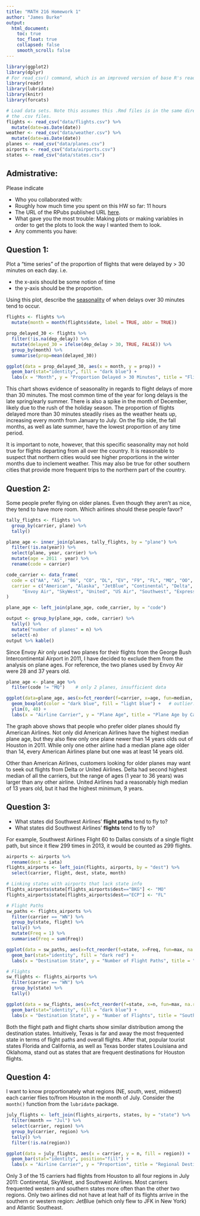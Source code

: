```yaml
---
title: "MATH 216 Homework 1"
author: "James Burke"
output:
  html_document:
    toc: true
    toc_float: true
    collapsed: false
    smooth_scroll: false
---
```


```r
library(ggplot2)
library(dplyr)
# For read_csv() command, which is an improved version of base R's read.csv()
library(readr) 
library(lubridate)
library(knitr)
library(forcats)

# Load data sets. Note this assumes this .Rmd files is in the same directory as
# the .csv files.
flights <- read_csv("data/flights.csv") %>% 
  mutate(date=as.Date(date))
weather <- read_csv("data/weather.csv") %>% 
  mutate(date=as.Date(date))
planes <- read_csv("data/planes.csv")
airports <- read_csv("data/airports.csv")
states <- read_csv("data/states.csv")
```





## Admistrative:

Please indicate

* Who you collaborated with:
* Roughly how much time you spent on this HW so far: 11 hours
* The URL of the RPubs published URL [here](http://rpubs.com/jamesburke4/HW-1).
* What gave you the most trouble: Making plots or making variables in order to get the plots to look the way I wanted them to look.
* Any comments you have:


## Question 1:

Plot a "time series" of the proportion of flights that were delayed by > 30 minutes on each day.  i.e.
 
* the x-axis should be some notion of time
* the y-axis should be the proportion.

Using this plot, describe the
[seasonality](https://en.wikipedia.org/wiki/Seasonality) of when delays over 30
minutes tend to occur.

```r
flights <- flights %>% 
  mutate(month = month(flights$date, label = TRUE, abbr = TRUE))

prop_delayed_30 <- flights %>% 
  filter(!is.na(dep_delay)) %>% 
  mutate(delayed_30 = ifelse(dep_delay > 30, TRUE, FALSE)) %>% 
  group_by(month) %>% 
  summarise(prop=mean(delayed_30))

ggplot(data = prop_delayed_30, aes(x = month, y = prop)) +
  geom_bar(stat="identity", fill = "dark blue") +
  labs(x = "Month", y = "Proportion Delayed > 30 Minutes", title = "Flights Delayed > 30 Minutes")
```


This chart shows evidence of seasonality in regards to flight delays of more than 30 minutes. The most common time of the year for long delays is the late spring/early summer. There is also a spike in the month of December, likely due to the rush of the holiday season. The proportion of flights delayed more than 30 minutes steadily rises as the weather heats up, increasing every month from January to July. On the flip side, the fall months, as well as late summer, have the lowest proportion of any time period.

It is important to note, however, that this specific seasonality may not hold true for flights departing from all over the country. It is reasonable to suspect that northern cities would see higher proportions in the winter months due to inclement weather. This may also be true for other southern cities that provide more frequent trips to the northern part of the country.


## Question 2:

Some people prefer flying on older planes.  Even though they aren't as nice,
they tend to have more room.  Which airlines should these people favor?

```r
tally_flights <- flights %>%
  group_by(carrier, plane) %>% 
  tally()

plane_age <- inner_join(planes, tally_flights, by = "plane") %>% 
  filter(!is.na(year)) %>% 
  select(plane, year, carrier) %>% 
  mutate(age = 2011 - year) %>% 
  rename(code = carrier)

code_carrier <- data_frame(
  code = c("AA", "AS", "B6", "CO", "DL", "EV", "F9", "FL", "MQ", "OO", "UA", "US", "WN", "XE", "YV"),
  carrier = c("American", "Alaska", "JetBlue", "Continental", "Delta", "Atlantic Southeast", "Frontier", "AirTran", 
      "Envoy Air", "SkyWest", "United", "US Air", "Southwest", "ExpressJet", "Mesa")
)

plane_age <- left_join(plane_age, code_carrier, by = "code")

output <- group_by(plane_age, code, carrier) %>% 
  tally() %>% 
  mutate("number of planes" = n) %>% 
  select(-n) 
output %>% kable()
```



Since Envoy Air only used two planes for their flights from the George Bush Intercontinental Airport in 2011, I have decided to exclude them from the analysis on plane ages. For reference, the two planes used by Envoy Air were 28 and 37 years old.



```r
plane_age <- plane_age %>% 
  filter(code != "MQ")    # only 2 planes, insufficient data

ggplot(data=plane_age, aes(x=fct_reorder(f=carrier, x=age, fun=median, na.rm=TRUE), y=age)) + 
  geom_boxplot(color = "dark blue", fill = "light blue") +   # outlier.shape = NA, 
  ylim(0, 40) +
  labs(x = "Airline Carrier", y = "Plane Age", title = "Plane Age by Carrier")
```


The graph above shows that people who prefer older planes should fly American Airlines. Not only did American Airlines have the highest median plane age, but they also flew only one plane newer than 14 years olds out of Houston in 2011. While only one other airline had a median plane age older than 14, every American Airlines plane but one was at least 14 years old.

Other than American Airlines, customers looking for older planes may want to seek out flights from Delta or United Airlines. Delta had second highest median of all the carriers, but the range of ages (1 year to 36 years) was larger than any other airline. United Airlines had a reasonably high median of 13 years old, but it had the highest minimum, 9 years.


## Question 3:

* What states did Southwest Airlines' **flight paths** tend to fly to?
* What states did Southwest Airlines' **flights** tend to fly to?

For example, Southwest Airlines Flight 60 to Dallas consists of a single flight
path, but since it flew 299 times in 2013, it would be counted as 299 flights.

```r
airports <- airports %>% 
  rename(dest = iata)
flights_airports <- left_join(flights, airports, by = "dest") %>% 
  select(carrier, flight, dest, state, month)

# Linking states with airports that lack state info
flights_airports$state[flights_airports$dest=="BKG"] <- "MO"
flights_airports$state[flights_airports$dest=="ECP"] <- "FL"

# Flight Paths
sw_paths <- flights_airports %>% 
  filter(carrier == "WN") %>% 
  group_by(state, flight) %>% 
  tally() %>% 
  mutate(Freq = 1) %>% 
  summarise(Freq = sum(Freq))

ggplot(data = sw_paths, aes(x=fct_reorder(f=state, x=Freq, fun=max, na.rm=TRUE), y = Freq)) +
  geom_bar(stat="identity", fill = "dark red") +
  labs(x = "Destination State", y = "Number of Flight Paths", title = "Southwest Flight Paths by State")

# Flights
sw_flights <- flights_airports %>% 
  filter(carrier == "WN") %>% 
  group_by(state) %>% 
  tally()

ggplot(data = sw_flights, aes(x=fct_reorder(f=state, x=n, fun=max, na.rm=TRUE), y = n)) +
  geom_bar(stat="identity", fill = "dark blue") +
  labs(x = "Destination State", y = "Number of Flights", title = "Southwest Flights by State")
```

Both the flight path and flight charts show similar distribution among the destination states. Intuitively, Texas is far and away the most frequented state in terms of flight paths and overall flights. After that, popular tourist states Florida and California, as well as Texas border states Louisiana and Oklahoma, stand out as states that are frequent destinations for Houston flights.



## Question 4:

I want to know proportionately what regions (NE, south, west, midwest) each 
carrier flies to/from Houston in the month of July.  Consider the `month()`
function from the `lubridate` package.

```r
july_flights <- left_join(flights_airports, states, by = "state") %>% 
  filter(month == "Jul") %>% 
  select(carrier, region) %>% 
  group_by(carrier, region) %>% 
  tally() %>% 
  filter(!is.na(region))

ggplot(data = july_flights, aes(x = carrier, y = n, fill = region)) +
  geom_bar(stat="identity", position="fill") +
  labs(x = "Airline Carrier", y = "Proportion", title = "Regional Destinations by Airline Carrier, July 2011")
```

Only 3 of the 15 carriers had flights from Houston to all four regions in July 2011: Continental, SkyWest, and Southwest Airlines. Most carriers frequented western and southern states more often than the other two regions. Only two airlines did not have at leat half of its flights arrive in the southern or western region: JetBlue (which only flew to JFK in New York) and Atlantic Southeast.



